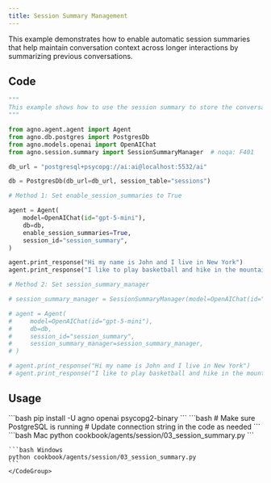```yaml
---
title: Session Summary Management
---
```


This example demonstrates how to enable automatic session summaries that help maintain conversation context across longer interactions by summarizing previous conversations.

## Code

```python cookbook/agents/session/03_session_summary.py
"""
This example shows how to use the session summary to store the conversation summary.
"""

from agno.agent.agent import Agent
from agno.db.postgres import PostgresDb
from agno.models.openai import OpenAIChat
from agno.session.summary import SessionSummaryManager  # noqa: F401

db_url = "postgresql+psycopg://ai:ai@localhost:5532/ai"

db = PostgresDb(db_url=db_url, session_table="sessions")

# Method 1: Set enable_session_summaries to True

agent = Agent(
    model=OpenAIChat(id="gpt-5-mini"),
    db=db,
    enable_session_summaries=True,
    session_id="session_summary",
)

agent.print_response("Hi my name is John and I live in New York")
agent.print_response("I like to play basketball and hike in the mountains")

# Method 2: Set session_summary_manager

# session_summary_manager = SessionSummaryManager(model=OpenAIChat(id="gpt-5-mini"))

# agent = Agent(
#     model=OpenAIChat(id="gpt-5-mini"),
#     db=db,
#     session_id="session_summary",
#     session_summary_manager=session_summary_manager,
# )

# agent.print_response("Hi my name is John and I live in New York")
# agent.print_response("I like to play basketball and hike in the mountains")
```

## Usage

<Steps>
  <Snippet file="create-venv-step.mdx" />

  <Step title="Install libraries">
    ```bash
    pip install -U agno openai psycopg2-binary
    ```
  </Step>

  <Step title="Setup PostgreSQL">
    ```bash
    # Make sure PostgreSQL is running
    # Update connection string in the code as needed
    ```
  </Step>

  <Step title="Run Agent">
    <CodeGroup>
    ```bash Mac
    python cookbook/agents/session/03_session_summary.py
    ```
    
    ```bash Windows
    python cookbook/agents/session/03_session_summary.py
    ```
    </CodeGroup>
  </Step>
</Steps>